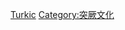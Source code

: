 {{Catnav|頁面分類|历史|歷史學|系譜學|姓氏|依文化分類姓氏}}
{{Catnav|頁面分類|人文學科|歷史學|系譜學|姓氏|依文化分類姓氏}}
{{Catnav|頁面分類|人类学|文化人类学|家世與傳承|系譜學|姓氏|依文化分類姓氏}}

{{catmore}}

{{catAZ}}

[[Category:各文化姓氏|Turkic]]
[[Category:突厥文化|Category:突厥文化]]